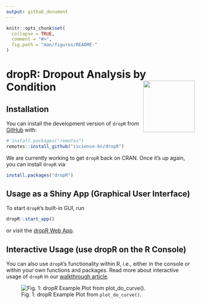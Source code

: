 ```yaml
---
output: github_document
---
```


<!-- README.md is generated from README.Rmd. Please edit this file -->

```r
knitr::opts_chunk$set(
  collapse = TRUE,
  comment = "#>",
  fig.path = "man/figures/README-"
)
```


# dropR: Dropout Analysis by Condition <a href='https://iscience-kn.github.io/dropR/'><img src='man/figures/dropR_logo.png' align="right" height="138" /></a>

<!-- badges: start -->
<!-- badges: end -->

## Installation

You can install the development version of `dropR` from
[GitHub](https://github.com/iscience-kn/dropR) with:

``` r
# install.packages("remotes")
remotes::install_github("iscience-kn/dropR")
```

We are currently working to get `dropR` back on CRAN. 
Once it’s up again, you can install `dropR` via

``` r
install.packages("dropR")
```

## Usage as a Shiny App (Graphical User Interface)

To start `dropR`'s built-in GUI, run

```r
dropR::start_app()
```

or visit the [dropR Web App](https://iscience-kn.shinyapps.io/dropR/).

## Interactive Usage (use dropR on the R Console)

You can also use `dropR`’s functionality within R, i.e., either in the
console or within your own functions and packages.
Read more about interactive usage of `dropR` in our [walkthrough article](https://iscience-kn.github.io/dropR/articles/interactive.html).

![Fig. 1: dropR Example Plot from `plot_do_curve()`.](./man/figures/dropR_1717579088.svg)


<!-- # ```{r do_plot_ex, echo = F} -->
<!-- # library(dropR) -->
<!-- # df <- add_dropout_idx(dropRdemo, 3:54) -->
<!-- # stats <- compute_stats(df, -->
<!-- #                        by_cond = "experimental_condition", -->
<!-- #                        no_of_vars = 52) -->
<!-- # plot_do_curve(stats, full_scale = F) + ggplot2::labs(title = "Dropout by condition") -->
<!-- # ``` -->
